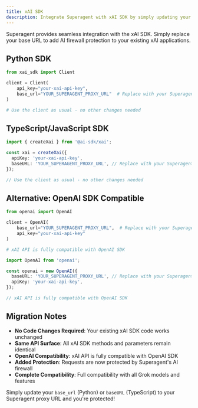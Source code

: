 ```yaml
---
title: xAI SDK
description: Integrate Superagent with xAI SDK by simply updating your base URL
---
```


Superagent provides seamless integration with the xAI SDK. Simply replace your base URL to add AI firewall protection to your existing xAI applications.

## Python SDK

```python title="Python SDK Setup"
from xai_sdk import Client

client = Client(
    api_key="your-xai-api-key",
    base_url="YOUR_SUPERAGENT_PROXY_URL"  # Replace with your Superagent proxy
)

# Use the client as usual - no other changes needed
```

## TypeScript/JavaScript SDK

```typescript title="TypeScript/JavaScript SDK Setup"
import { createXai } from '@ai-sdk/xai';

const xai = createXai({
  apiKey: 'your-xai-api-key',
  baseURL: 'YOUR_SUPERAGENT_PROXY_URL', // Replace with your Superagent proxy
});

// Use the client as usual - no other changes needed
```

## Alternative: OpenAI SDK Compatible

```python title="Python with OpenAI SDK"
from openai import OpenAI

client = OpenAI(
    base_url="YOUR_SUPERAGENT_PROXY_URL",  # Replace with your Superagent proxy
    api_key="your-xai-api-key"
)

# xAI API is fully compatible with OpenAI SDK
```

```typescript title="TypeScript with OpenAI SDK"
import OpenAI from 'openai';

const openai = new OpenAI({
  baseURL: 'YOUR_SUPERAGENT_PROXY_URL', // Replace with your Superagent proxy
  apiKey: 'your-xai-api-key',
});

// xAI API is fully compatible with OpenAI SDK
```

## Migration Notes

- **No Code Changes Required**: Your existing xAI SDK code works unchanged
- **Same API Surface**: All xAI SDK methods and parameters remain identical
- **OpenAI Compatibility**: xAI API is fully compatible with OpenAI SDK
- **Added Protection**: Requests are now protected by Superagent's AI firewall
- **Complete Compatibility**: Full compatibility with all Grok models and features

Simply update your `base_url` (Python) or `baseURL` (TypeScript) to your Superagent proxy URL and you're protected!
